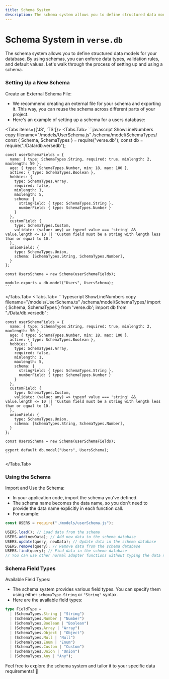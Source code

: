 ```yaml
---
title: Schema System
description: The schema system allows you to define structured data models for your database. By using schemas, you can enforce data types, validation rules, and default values. Let's walk through the process of setting up and using a schema.
---
```


 
# Schema System in `verse.db`

The schema system allows you to define structured data models for your database. By using schemas, you can enforce data types, validation rules, and default values. Let's walk through the process of setting up and using a schema.
<Steps>
### Setting Up a New Schema
Create an External Schema File:
   - We recommend creating an external file for your schema and exporting it. This way, you can reuse the schema across different parts of your project.
   - Here's an example of setting up a schema for a users database:

<Tabs items={['JS', 'TS']}>
  <Tabs.Tab>
    ```javascript ShowLineNumbers copy filename="/models/UserSchema.js" /schema/model/SchemaTypes/
    const { Schema, SchemaTypes } = require("verse.db");
    const db = require("./Data/db.versedb");

    const userSchemaFields = {
      name: { type: SchemaTypes.String, required: true, minlength: 2, maxlength: 50 },
      age: { type: SchemaTypes.Number, min: 18, max: 100 },
      active: { type: SchemaTypes.Boolean },
      hobbies: {
        type: SchemaTypes.Array,
        required: false,
        minlength: 1,
        maxlength: 5,
        schema: {
          stringField: { type: SchemaTypes.String },
          numberField: { type: SchemaTypes.Number }
        }
      },
      customField: {
        type: SchemaTypes.Custom,
        validate: (value: any) => typeof value === 'string' && value.length <= 10 || 'Custom field must be a string with length less than or equal to 10.'
      },
      unionField: {
        type: SchemaTypes.Union,
        schema: [SchemaTypes.String, SchemaTypes.Number],
      }
    };

    const UsersSchema = new Schema(userSchemaFields);

    module.exports = db.model("Users", UsersSchema);
    ```
  </Tabs.Tab>
  <Tabs.Tab>
    ```typescript ShowLineNumbers copy filename="/models/UserSchema.ts" /schema/model/SchemaTypes/
    import { Schema, SchemaTypes } from 'verse.db';
    import db from "./Data/db.versedb";

    const userSchemaFields = {
      name: { type: SchemaTypes.String, required: true, minlength: 2, maxlength: 50 },
      age: { type: SchemaTypes.Number, min: 18, max: 100 },
      active: { type: SchemaTypes.Boolean },
      hobbies: {
        type: SchemaTypes.Array,
        required: false,
        minlength: 1,
        maxlength: 5,
        schema: {
          stringField: { type: SchemaTypes.String },
          numberField: { type: SchemaTypes.Number }
        }
      },
      customField: {
        type: SchemaTypes.Custom,
        validate: (value: any) => typeof value === 'string' && value.length <= 10 || 'Custom field must be a string with length less than or equal to 10.'
      },
      unionField: {
        type: SchemaTypes.Union,
        schema: [SchemaTypes.String, SchemaTypes.Number],
      }
    };

    const UsersSchema = new Schema(userSchemaFields);

    export default db.model("Users", UsersSchema);
    ```
  </Tabs.Tab>
</Tabs>

### Using the Schema

Import and Use the Schema:
   - In your application code, import the schema you've defined.
   - The schema name becomes the data name, so you don't need to provide the data name explicitly in each function call.
   - For example:

```javascript ShowLineNumbers /USERS/ filename="index.js"
const USERS = require("./models/userSchema.js");

USERS.load(); // Load data from the schema
USERS.add(newData); // Add new data to the schema database
USERS.update(query, newData); // Update data in the schema database
USERS.remove(query); // Remove data from the schema database
USERS.find(query); // Find data in the schema database
// You can use other normal adapter functions without typing the data name explicitly
```

### Schema Field Types

Available Field Types:
   - The schema system provides various field types. You can specify them using either `schemaType.String` or `"String"` syntax.
   - Here are the available field types:

```typescript
type FieldType =
  | (SchemaTypes.String | "String")
  | (SchemaTypes.Number | "Number")
  | (SchemaTypes.Boolean | "Boolean")
  | (SchemaTypes.Array | "Array")
  | (SchemaTypes.Object | "Object")
  | (SchemaTypes.Null | "Null")
  | (SchemaTypes.Enum | "Enum")
  | (SchemaTypes.Custom | "Custom")
  | (SchemaTypes.Union | "Union")
  | (SchemaTypes.Any | "Any");
```
</Steps>
Feel free to explore the schema system and tailor it to your specific data requirements! 🚀
